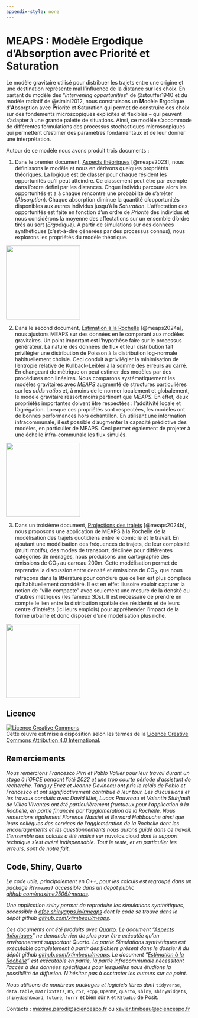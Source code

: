 ```yaml
---
appendix-style: none
---
```


# MEAPS : Modèle Ergodique d'Absorption avec Priorité et Saturation {.unnumbered .unlisted}

Le modèle gravitaire utilisé pour distribuer les trajets entre une origine et une destination représente mal l'influence de la distance sur les choix. En partant du modèle des "*intervening opportunities*" de @stouffer1940 et du modèle radiatif de @simini2012, nous construisons un **M**odèle **E**rgodique d'**A**bsorption avec **P**riorité et **S**aturation qui permet de construire ces choix sur des fondements microscopiques explicites et flexibles -- qui peuvent s'adapter à une grande palette de situations. Ainsi, ce modèle s'accommode de différentes formulations des processus stochastiques microscopiques qui permettent d'estimer des paramètres fondamentaux et de leur donner une interprétation.

Autour de ce modèle nous avons produit trois documents :

1.  Dans le premier document, [Aspects théoriques](theorie.qmd) [@meaps2023], nous définissons le modèle et nous en dérivons quelques propriétés théoriques. La logique est de classer pour chaque résident les opportunités qu'il peut atteindre. Ce classement peut être par exemple dans l'ordre défini par les distances. Chque individu parcoure alors les opportunités et a à chaque rencontre une probabilité de s'arrêter (*Absorption*). Chaque absorption diminue la quantité d'opportunités disponibles aux autres individus jusqu'à la *Saturation*. L'affectation des opportunités est faite en fonction d'un ordre de *Priorité* des individus et nous considérons la moyenne des affectations sur un ensemble d'ordre tirés au sort (*Ergodique*). A partir de simulations sur des données synthétiques (c'est-à-dire générées par des processus connus), nous explorons les propriétés du modèle théorique.

::: column-margin
![](images/clipboard-2081448651.png){fig-align="center" width="200"}
:::

2.  Dans le second document, [Estimation à la Rochelle](larochelle.qmd) [@meaps2024a], nous ajustons MEAPS sur des données en le comparant aux modèles gravitaires. Un point important est l'hypothèse faire sur le processus générateur. La nature des données de flux et leur distribution fait privilégier une distribution de Poisson à la distribution log-normale habituellement choisie. Ceci conduit à privilégier la minimisation de l'entropie relative de Kullback-Leibler à la somme des erreurs au carré. En changeant de métrique on peut estimer des modèles par des procédures non linéaires. Nous comparons systématiquement les modèles gravitaires avec *MEAPS* augmenté de structures particulières sur les *odds-ratios* et, à moins de le normer localement et globalement, le modèle gravitaire ressort moins pertinent que *MEAPS*. En effet, deux propriétés importantes doivent être respectées : l'additivité locale et l'agrégation. Lorsque ces propriétés sont respectées, les modèles ont de bonnes performances hors échantillon. En utilisant une information infracommunale, il est possible d'augmenter la capacité prédictive des modèles, en particulier de MEAPS. Ceci permet également de projeter à une échelle infra-communale les flux simulés.

::: column-margin
![](images/clipboard-2239026405.png){width="200"}
:::

3.  Dans un troisième document, [Projections des trajets](trajets.qmd) [@meaps2024b], nous proposons une application de MEAPS à la Rochelle de la modélisation des trajets quotidiens entre le domicile et le travail. En ajoutant une modélisation des fréquences de trajets, de leur complexité (multi motifs), des modes de transport, déclinée pour différentes catégories de ménages, nous produisons une cartographie des émissions de CO~2~ au carreau 200m. Cette modélisation permet de reprendre la discussion entre densité et émissions de CO~2~, que nous retraçons dans la littérature pour conclure que ce lien est plus complexe qu'habituellement considéré. Il est en effet illusoire vouloir capturer la notion de "ville compacte" avec seulement une mesure de la densité ou d'autres métriques (les fameux 3Ds). Il est nécessaire de prendre en compte le lien entre la distribution spatiale des résidents et de leurs centre d'intérêts (ici leurs emplois) pour appréhender l'impact de la forme urbaine et donc disposer d'une modélisation plus riche.

::: column-margin
![](images/clipboard-674073573.png){width="200"}
:::

::: {.callout-tip .align-left icon="false"}
## Licence {.unnumbered .unlisted}

```{=html}
<a rel="license" href="http://creativecommons.org/licenses/by/4.0/"><img alt="Licence Creative Commons" style="border-width:0" src="https://i.creativecommons.org/l/by/4.0/88x31.png" /></a><br />Cette œuvre est mise à disposition selon les termes de la <a rel="license" href="http://creativecommons.org/licenses/by/4.0/">Licence Creative Commons Attribution 4.0 International</a>.
```
:::

::: {.callout-tip .align-left icon="false"}
## Remerciements {.unnumbered .unlisted}

*Nous remercions Francesco Pirri et Pablo Vallier pour leur travail durant un stage à l'OFCE pendant l'été 2022 et une trop courte période d'assistant de recherche. Tanguy Enez et Jeanne Devineau ont pris le relais de Pablo et Francesco et ont significativement contribué à leur tour. Les discussions et les travaux conduits avec David Miet, Lucas Pouvreau et Valentin Stuhfault de Villes Vivantes ont été particulièrement fructueux pour l'application à la Rochelle, en partie financée par l'agglomération de la Rochelle. Nous remercions également Florence Nassiet et Bernard Habbouche ainsi que leurs collègues des services de l'agglomération de la Rochelle dont les encouragements et les questionnements nous aurons guidé dans ce travail. L'ensemble des calculs a été réalisé sur* nuvolos.cloud *dont le support technique s'est avéré indispensable. Tout le reste, et en particulier les erreurs, sont de notre fait.*
:::

::: {.callout-tip .align-left icon="false"}
## Code, Shiny, Quarto {.unnumbered .unlisted}

*Le code utile, principalement en C++, pour les calculs est regroupé dans un package R`{rmeaps}` accessible dans un dépôt public [github.com/maxime2506/rmeaps](https://github.com/Maxime2506/rmeaps).*

*Une application shiny permet de reproduire les simulations synthétiques, accessible à [ofce.shinyapps.io/rmeaps](https://ofce.shinyapps.io/rmeaps) dont le code se trouve dans le dépôt github [github.com/xtimbeau/meaps](https://github.com/xtimbeau/meaps).*

*Ces documents ont été produits avec [Quarto](https://quarto.org). Le document "[Aspects théoriques](theorie.qmd)" ne demande rien de plus pour être exécutée qu'un environnement supportant Quarto. La partie Simulations synthétiques est exécutable complètement à partir des fichiers présent dans le dossier `R` du dépôt github [github.com/xtimbeau/meaps](https://github.com/xtimbeau/meaps). Le document "[Estimation à la Rochelle](larochelle.qmd)" est exécutable en partie, la partie infracommunale nécessitant l'accès à des données spécifiques pour lesquelles nous étudions la possibilité de diffusion. N'hésitez pas à contacter les auteurs sur ce point.*

*Nous utilisons de nombreux packages et logiciels libres dont* `tidyverse`, `data.table`, `matrixStats`, `R5`, `r5r`, `Rcpp`, `OpenMP`, `quarto`, `shiny`, `shinyWidgets`, `shinydashboard`, `future`, `furrr` et bien sûr `R` et `RStudio` de Posit.
:::

Contacts : [maxime.parodi\@sciencespo.fr](mailto:maxime.parodi@sciencespo.fr) ou [xavier.timbeau\@sciencespo.fr](mailto:xavier.timbeau@sciencespo.fr)
